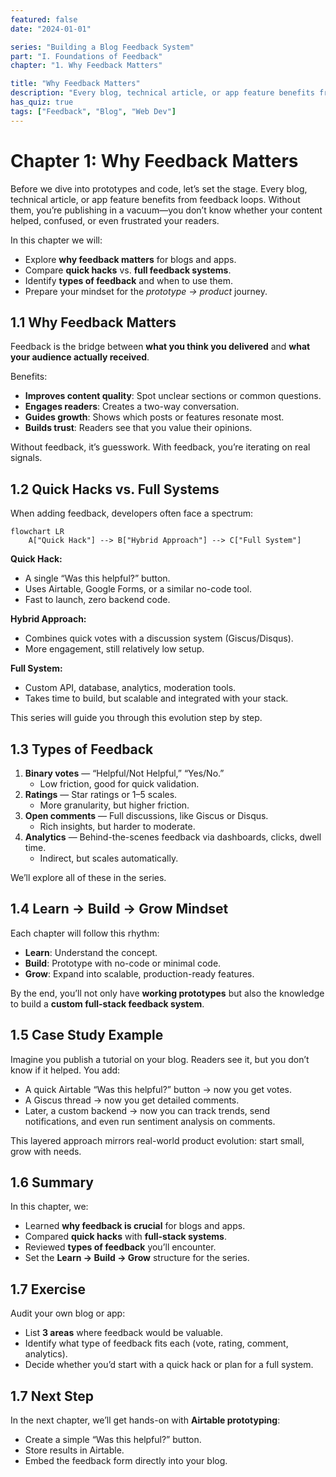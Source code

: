 ```yaml
---
featured: false
date: "2024-01-01"

series: "Building a Blog Feedback System"
part: "I. Foundations of Feedback"
chapter: "1. Why Feedback Matters"

title: "Why Feedback Matters"
description: "Every blog, technical article, or app feature benefits from feedback loops. Without them, you’re publishing in a vacuum—you don’t know whether your content helped, confused, or even frustrated your readers."
has_quiz: true
tags: ["Feedback", "Blog", "Web Dev"]
---
```


# Chapter 1: Why Feedback Matters

Before we dive into prototypes and code, let’s set the stage.
Every blog, technical article, or app feature benefits from feedback loops. Without them, you’re publishing in a vacuum—you don’t know whether your content helped, confused, or even frustrated your readers.

In this chapter we will:

* Explore **why feedback matters** for blogs and apps.
* Compare **quick hacks** vs. **full feedback systems**.
* Identify **types of feedback** and when to use them.
* Prepare your mindset for the *prototype → product* journey.

## 1.1 Why Feedback Matters

Feedback is the bridge between **what you think you delivered** and **what your audience actually received**.

Benefits:

* **Improves content quality**: Spot unclear sections or common questions.
* **Engages readers**: Creates a two-way conversation.
* **Guides growth**: Shows which posts or features resonate most.
* **Builds trust**: Readers see that you value their opinions.

Without feedback, it’s guesswork. With feedback, you’re iterating on real signals.

## 1.2 Quick Hacks vs. Full Systems

When adding feedback, developers often face a spectrum:

```mermaid
flowchart LR
    A["Quick Hack"] --> B["Hybrid Approach"] --> C["Full System"]
```

**Quick Hack:**

* A single “Was this helpful?” button.
* Uses Airtable, Google Forms, or a similar no-code tool.
* Fast to launch, zero backend code.

**Hybrid Approach:**

* Combines quick votes with a discussion system (Giscus/Disqus).
* More engagement, still relatively low setup.

**Full System:**

* Custom API, database, analytics, moderation tools.
* Takes time to build, but scalable and integrated with your stack.

This series will guide you through this evolution step by step.

## 1.3 Types of Feedback

1. **Binary votes** — “Helpful/Not Helpful,” “Yes/No.”
   * Low friction, good for quick validation.
2. **Ratings** — Star ratings or 1–5 scales.
   * More granularity, but higher friction.
3. **Open comments** — Full discussions, like Giscus or Disqus.
   * Rich insights, but harder to moderate.
4. **Analytics** — Behind-the-scenes feedback via dashboards, clicks, dwell time.
   * Indirect, but scales automatically.

We’ll explore all of these in the series.

## 1.4 Learn → Build → Grow Mindset

Each chapter will follow this rhythm:

* **Learn**: Understand the concept.
* **Build**: Prototype with no-code or minimal code.
* **Grow**: Expand into scalable, production-ready features.

By the end, you’ll not only have **working prototypes** but also the knowledge to build a **custom full-stack feedback system**.

## 1.5 Case Study Example

Imagine you publish a tutorial on your blog. Readers see it, but you don’t know if it helped. You add:

* A quick Airtable “Was this helpful?” button → now you get votes.
* A Giscus thread → now you get detailed comments.
* Later, a custom backend → now you can track trends, send notifications, and even run sentiment analysis on comments.

This layered approach mirrors real-world product evolution: start small, grow with needs.

## 1.6 Summary

In this chapter, we:

* Learned **why feedback is crucial** for blogs and apps.
* Compared **quick hacks** with **full-stack systems**.
* Reviewed **types of feedback** you’ll encounter.
* Set the **Learn → Build → Grow** structure for the series.

## 1.7 Exercise

Audit your own blog or app:

* List **3 areas** where feedback would be valuable.
* Identify what type of feedback fits each (vote, rating, comment, analytics).
* Decide whether you’d start with a quick hack or plan for a full system.

## 1.7 Next Step

In the next chapter, we’ll get hands-on with **Airtable prototyping**:

* Create a simple “Was this helpful?” button.
* Store results in Airtable.
* Embed the feedback form directly into your blog.